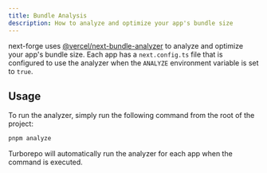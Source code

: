 ```yaml
---
title: Bundle Analysis
description: How to analyze and optimize your app's bundle size
---
```


next-forge uses [@vercel/next-bundle-analyzer](https://github.com/vercel/next-bundle-analyzer) to analyze and optimize your app's bundle size. Each app has a `next.config.ts` file that is configured to use the analyzer when the `ANALYZE` environment variable is set to `true`.

## Usage

To run the analyzer, simply run the following command from the root of the project:

```bash Terminal
pnpm analyze
```

Turborepo will automatically run the analyzer for each app when the command is executed.
